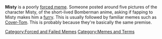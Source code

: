 '''Misty''' is a poorly [[forced meme]]. Someone posted around five pictures of the character Misty, of the short-lived Bomberman anime, asking if fapping to Misty makes him a [[furry]]. This is usually followed by familiar memes such as [[Cover-Tom]]. This is probably because they're basically the same premise.

[[Category:Forced and Failed Memes]][[Category:Memes and Terms]]